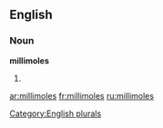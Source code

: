 ==English==

===Noun===
'''millimoles'''

# {{plural of|[[millimole]]}}

[[Category:English plurals]]

[[ar:millimoles]]
[[fr:millimoles]]
[[ru:millimoles]]
